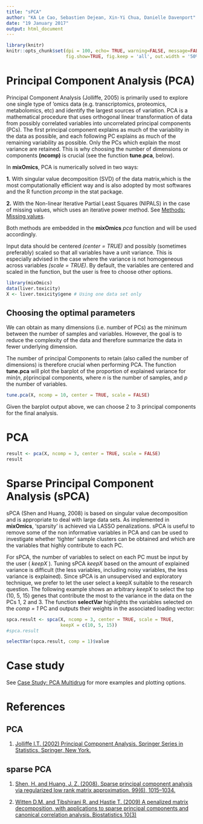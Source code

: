```yaml
---
title: "sPCA"
author: "KA Le Cao, Sebastien Dejean, Xin-Yi Chua, Danielle Davenport"
date: "19 January 2017"
output: html_document
---
```


```r
library(knitr)
knitr::opts_chunk$set(dpi = 100, echo= TRUE, warning=FALSE, message=FALSE, fig.align = 'center', 
                      fig.show=TRUE, fig.keep = 'all', out.width = '50%') 
```

# Principal Component Analysis (PCA)

Principal Component Analysis (Jolliffe, 2005) is primarily used to explore one single type of ‘omics data (e.g. transcriptomics, proteomics, metabolomics, etc) and identify the largest sources of variation. PCA is a mathematical procedure that uses orthogonal linear transformation of data from possibly correlated variables into uncorrelated principal components (PCs). The first principal component explains as much of the variability in the data as possible, and each following PC explains as much of the remaining variability as possible. Only the PCs which explain the most variance are retained. This is why choosing the number of dimensions or components **(ncomp)** is crucial (see the function **tune.pca**, below).

In **mixOmics**, PCA is numerically solved in two ways:

**1.** With singular value decomposition (SVD) of the data matrix,which is the most computationally efficient way and is also adopted by most softwares and the R function *prcomp* in the stat package. 

**2.** With the Non-linear Iterative Partial Least Squares (NIPALS) in the case of missing values, which uses an iterative power method. See [Methods: Missing values](http://mixomics.org/methods/missing-values/). 

Both methods are embedded in the **mixOmics** *pca* function and will be used accordingly. 

Input data should be centered *(center = TRUE)* and possibly (sometimes preferably) scaled so that all variables have a unit variance. This is especially advised in the case where the variance is not homogeneous across variables *(scale = TRUE)*. By default, the variables are centered and scaled in the function, but the user is free to choose other options.

```r
library(mixOmics)
data(liver.toxicity)
X <- liver.toxicity$gene # Using one data set only
```

## Choosing the optimal parameters

We can obtain as many dimensions (i.e. number of PCs) as the minimum between the number of samples and variables. However, the goal is to reduce the complexity of the data and therefore summarize the data in fewer underlying dimension. 

The number of principal Components to retain (also called the number of dimensions) is therefore crucial when performing PCA. The function **tune.pca** will plot the barplot of the proportion of explained variance for min(*n*, *p*)principal components, where *n* is the number of samples, and *p* the number of variables. 

```r
tune.pca(X, ncomp = 10, center = TRUE, scale = FALSE)
```

Given the barplot output above, we can choose 2 to 3 principal components for the final analysis. 

# PCA

```r
result <- pca(X, ncomp = 3, center = TRUE, scale = FALSE)
result
```

# Sparse Principal Component Analysis (sPCA)

sPCA (Shen and Huang, 2008) is based on singular value decomposition and is appropriate to deal with large data sets. As implemented in **mixOmics**, ‘sparsity’ is achieved via LASSO penalizations. sPCA is useful to remove some of the non informative variables in PCA and can be used to investigate whether ‘tighter’ sample clusters can be obtained and which are the variables that highly contribute to each PC.

For sPCA, the number of variables to select on each PC must be input by the user ( *keepX* ). Tuning sPCA *keepX* based on the amount of explained variance is difficult (the less variables, including noisy variables, the less variance is explained). Since sPCA is an unsupervised and exploratory technique, we prefer to let the user select a keepX suitable to the research question. The following example shows an arbitrary *keepX* to select the top (10, 5, 15) genes that contribute the most to the variance in the data on the PCs 1, 2 and 3. The function **selectVar** highlights the variables selected on the *comp = 1* PC and outputs their weights in the associated loading vector:

```r
spca.result <- spca(X, ncomp = 3, center = TRUE, scale = TRUE, 
                    keepX = c(10, 5, 15))
#spca.result

selectVar(spca.result, comp = 1)$value

```

# Case study
 See [Case Study: PCA Multidrug](http://mixomics.org/case-studies/pca-multidrug/) for more examples and plotting options.
 
# References

## PCA

1. [Jolliffe I.T. (2002) Principal Component Analysis. Springer Series in Statistics, Springer, New York.](http://tocs.ulb.tu-darmstadt.de/182444961.pdf)

## sparse PCA

1. [Shen, H. and Huang, J. Z. (2008). Sparse principal component analysis via regularized low rank matrix approximation. 99(6), 1015–1034.](http://www.sciencedirect.com/science/article/pii/S0047259X07000887)

2. [Witten D.M. and Tibshirani R. and Hastie T. (2009) A penalized matrix decomposition, with applications to sparse principal components and canonical correlation analysis. Biostatistics 10(3)](https://academic.oup.com/biostatistics/article/10/3/515/293026/A-penalized-matrix-decomposition-with-applications)
